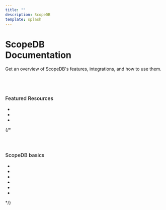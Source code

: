 ```yaml
---
title: ""
description: ScopeDB
template: splash
---
```



<div class="overflow-hidden px-[12px]">
  <div>
    <h1>
      <span  class="text-[46px] font-[600] leading-[52px]">ScopeDB <br /> Documentation</span>
    </h1>
  </div>
  <div class="text-[24px] leading-[32px] max-w-[560px] text-[rgba(0,0,0,0.60)]">
    <p>
      Get an overview of ScopeDB's features, integrations, and how to use them.
    </p>
  </div>
  <div style="margin-top: 73px;">
    <h2
    style="
      font-size: 16px;
      font-style: normal;
      font-weight: 500;
      line-height: 24px;
    ">
      Featured Resources
    </h2>
    <ul class="grid grid-cols-1 md:grid-cols-2 lg:grid-cols-3 gap-6 pb-[24px]">
      <li style="margin-top: 0;">
        <DocCardWithTopic
          topic="Reference"
          title="Data Types"
          description="Reference for ScopeQL data types."
          link="/reference/data-types"
        />
      </li>
      <li style="margin-top: 0;">
        <DocCardWithTopic
          topic="Reference"
          title="Functions"
          description="Reference for ScopeQL functions."
          link="/reference/functions"
        />
      </li>
      <li style="margin-top: 0;">
        <DocCardWithTopic
          topic="Reference"
          title="Query Syntax"
          description="Reference for ScopeQL query syntax."
          link="/reference/commands/stmt-query"
        />
      </li>
    </ul>

  </div>
  {/* <div style="margin-top: 60px;">
    <h2
    style="
      font-size: 16px;
      font-style: normal;
      font-weight: 500;
      line-height: 24px;
    ">ScopeDB basics</h2>
    <ul class="grid grid-cols-1 md:grid-cols-2 lg:grid-cols-3 gap-6">
      <li style="margin-top: 0;">
        <DocCard
          title="Medical Assistant"
          description="Learn about the applications and tools that you can use to access ScopeDB."
          link="/reference"
        />
      </li>
      <li style="margin-top: 0;"  >
        <DocCard
          title="The Walt Disney Company"
          description="Learn about the applications and tools that you can use to access ScopeDB."
          link="/reference"
        />
      </li>
      <li style="margin-top: 0;">
        <DocCard
          title="Biffco Enterprises Ltd."
          description="Learn about the applications and tools that you can use to access ScopeDB."
          link="/reference"
        />
      </li>
      <li style="margin-top: 0;">
        <DocCard
          title="Big Kahuna Burger Ltd."
          description="Learn about the applications and tools that you can use to access ScopeDB."
          link="/reference"
        />
      </li>
      <li style="margin-top: 0;">
        <DocCard
          title="Connecting to ScopeDB"
          description="Learn about the applications and tools that you can use to access ScopeDB."
          link="/reference"
        />
      </li>
      <li style="margin-top: 0;">
        <DocCard
          title="Big Kahuna Burger Ltd."
          description="Learn about the applications and tools that you can use to access ScopeDB."
          link="/reference"
        />
      </li>
    </ul>
  </div> */}
<div class="absolute -z-10
 top-[-20px] left-[-500px] right-0
 h-[456px]" style="background: linear-gradient(180deg, #FBFBFB 0%, #F3FAFF 100%);">
</div>
</div>
